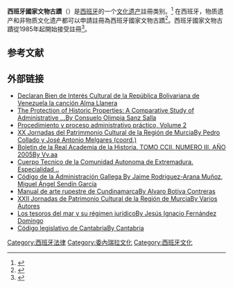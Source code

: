 '''西班牙國家文物古蹟'''（{{lang-es|Bien de Interés Cultural}}）是[[西班牙|西班牙]]的一个[[文化遗产|文化遗产]]註冊类别。<ref>{{Cite web|title=Definición de bienes culturales protegidos|url=http://www.mcu.es/patrimonio/CE/BienCulturales/Definicion.html|work=[[Ministerio_de_Educación,_Cultura_y_Deporte|Ministerio de Educación, Cultura y Deporte]]|publisher=[[Ministry_of_Culture_(Spain)|Ministry of Culture]]|language=es|archiveurl=https://web.archive.org/web/20120714071102/http://www.mcu.es/patrimonio/CE/BienCulturales/Definicion.html|archivedate=2012-07-14|access-date=2020-08-14|dead-url=no}}</ref>  在西班牙，物质遗产和非物质文化遗产都可以申請註冊為西班牙國家文物古蹟<ref>{{Cite news|url=http://www.elperiodicomediterraneo.com/noticias/opinion/que-es-un-bien-de-interes-cultural-bic-_793263.html|title=¿Qué es un bien de interés cultural (BIC)?|date=16 January 2013|accessdate=5 March 2013|work=El Periódico Mediterráneo|language=es|publisher=Grupo Zeta|archive-date=2018-12-25|archive-url=https://web.archive.org/web/20181225015238/https://www.elperiodicomediterraneo.com/noticias/opinion/que-es-un-bien-de-interes-cultural-bic-_793263.html%20|dead-url=no}}</ref>。西班牙國家文物古蹟從1985年起開始接受註冊<ref name=":0">{{Cite book|url=https://books.google.com/books?id=n3EPAQAAMAAJ|title=Landscape as heritage: the management and protection of landscape in Europe, a summary by the COST A27 project "Landmarks|last=Fairclough|first=Graham|last2=Møller|first2=Per Grau|publisher=University of Berne, Institute of Geography|year=2008|isbn=9783905835052|location=|pages=235|language=|access-date=2020-08-14|archive-date=2020-07-27|archive-url=https://web.archive.org/web/20200727110417/https://books.google.com/books?id=n3EPAQAAMAAJ|dead-url=no}}</ref>。              

== 参考文献 ==
<references />

== 外部链接 ==

* [http://www.correodelorinoco.gob.ve/comunicacion-cultura/declaran-bien-interes-cultural-republica-bolivariana-venezuela-cancion-alma-llanera/ Declaran Bien de Interés Cultural de la República Bolivariana de Venezuela la canción Alma Llanera] {{Wayback|url=http://www.correodelorinoco.gob.ve/comunicacion-cultura/declaran-bien-interes-cultural-republica-bolivariana-venezuela-cancion-alma-llanera/ |date=20160927225747 }}
* [https://books.google.com/books?id=n_FNCtpsdJgC&pg=PA155&dq=Bien+de+Inter%C3%A9s+Cultural&hl=en&sa=X&ei=fxBKVODbL5W68gX074LAAw&ved=0CCAQ6AEwAA#v=onepage&q=Bien%20de%20Inter%C3%A9s%20Cultural&f=false The Protection of Historic Properties: A Comparative Study of Administrative ...By Consuelo Olimpia Sanz Salla] {{Wayback|url=https://books.google.com/books?id=n_FNCtpsdJgC&pg=PA155&dq=Bien+de+Inter%C3%A9s+Cultural&hl=en&sa=X&ei=fxBKVODbL5W68gX074LAAw&ved=0CCAQ6AEwAA#v=onepage&q=Bien%20de%20Inter%C3%A9s%20Cultural&f=false |date=20210426234732 }}
* [https://books.google.com/books?id=fCU_Oy1bLOUC&pg=PA1028&dq=Bien+de+Inter%C3%A9s+Cultural&hl=en&sa=X&ei=fxBKVODbL5W68gX074LAAw&ved=0CCQQ6AEwAQ#v=onepage&q=Bien%20de%20Inter%C3%A9s%20Cultural&f=false Procedimiento y proceso administrativo práctico, Volume 2] {{Wayback|url=https://books.google.com/books?id=fCU_Oy1bLOUC&pg=PA1028&dq=Bien+de+Inter%C3%A9s+Cultural&hl=en&sa=X&ei=fxBKVODbL5W68gX074LAAw&ved=0CCQQ6AEwAQ#v=onepage&q=Bien%20de%20Inter%C3%A9s%20Cultural&f=false |date=20210426234728 }}
* [https://books.google.com/books?id=Pvwk6cCKaQoC&pg=PA242&dq=Bien+de+Inter%C3%A9s+Cultural&hl=en&sa=X&ei=fxBKVODbL5W68gX074LAAw&ved=0CCsQ6AEwAg#v=onepage&q=Bien%20de%20Inter%C3%A9s%20Cultural&f=false XX Jornadas del Patrimmonio Cultural de la Región de MurciaBy Pedro Collado y José Antonio Melgares (coord.)] {{Wayback|url=https://books.google.com/books?id=Pvwk6cCKaQoC&pg=PA242&dq=Bien+de+Inter%C3%A9s+Cultural&hl=en&sa=X&ei=fxBKVODbL5W68gX074LAAw&ved=0CCsQ6AEwAg#v=onepage&q=Bien%20de%20Inter%C3%A9s%20Cultural&f=false |date=20210418194007 }}
* [https://books.google.com/books?id=RunXTpMKiU4C&pg=PA506&dq=Bien+de+Inter%C3%A9s+Cultural&hl=en&sa=X&ei=fxBKVODbL5W68gX074LAAw&ved=0CDIQ6AEwAw#v=onepage&q=Bien%20de%20Inter%C3%A9s%20Cultural&f=false Boletin de la Real Academia de la Historia. TOMO CCII. NUMERO III. AÑO 2005By Vv.aa] {{Wayback|url=https://books.google.com/books?id=RunXTpMKiU4C&pg=PA506&dq=Bien+de+Inter%C3%A9s+Cultural&hl=en&sa=X&ei=fxBKVODbL5W68gX074LAAw&ved=0CDIQ6AEwAw#v=onepage&q=Bien%20de%20Inter%C3%A9s%20Cultural&f=false |date=20210418194008 }}
* [https://books.google.com/books?id=s6aTlfAFxGoC&pg=PA139&dq=Bien+de+Inter%C3%A9s+Cultural&hl=en&sa=X&ei=fxBKVODbL5W68gX074LAAw&ved=0CDkQ6AEwBA#v=onepage&q=Bien%20de%20Inter%C3%A9s%20Cultural&f=false Cuerpo Tecnico de la Comunidad Autonoma de Extremadura. Especialidad ..] {{Wayback|url=https://books.google.com/books?id=s6aTlfAFxGoC&pg=PA139&dq=Bien+de+Inter%C3%A9s+Cultural&hl=en&sa=X&ei=fxBKVODbL5W68gX074LAAw&ved=0CDkQ6AEwBA#v=onepage&q=Bien%20de%20Inter%C3%A9s%20Cultural&f=false |date=20210426234652 }}
* [https://books.google.com/books?id=LuqZeT-3tUMC&pg=PA432&dq=Bien+de+Inter%C3%A9s+Cultural&hl=en&sa=X&ei=fxBKVODbL5W68gX074LAAw&ved=0CD8Q6AEwBQ#v=onepage&q=Bien%20de%20Inter%C3%A9s%20Cultural&f=false Código de la Administración Gallega By Jaime Rodriguez-Arana Muñoz, Miguel Ángel Sendín García] {{Wayback|url=https://books.google.com/books?id=LuqZeT-3tUMC&pg=PA432&dq=Bien+de+Inter%C3%A9s+Cultural&hl=en&sa=X&ei=fxBKVODbL5W68gX074LAAw&ved=0CD8Q6AEwBQ#v=onepage&q=Bien%20de%20Inter%C3%A9s%20Cultural&f=false |date=20210426194113 }}
* [https://books.google.com/books?id=OjnF36lBsIMC&pg=PT57&dq=Bien+de+Inter%C3%A9s+Cultural&hl=en&sa=X&ei=fxBKVODbL5W68gX074LAAw&ved=0CEcQ6AEwBg#v=onepage&q=Bien%20de%20Inter%C3%A9s%20Cultural&f=false Manual de arte rupestre de CundinamarcaBy Alvaro Botiva Contreras] {{Wayback|url=https://books.google.com/books?id=OjnF36lBsIMC&pg=PT57&dq=Bien+de+Inter%C3%A9s+Cultural&hl=en&sa=X&ei=fxBKVODbL5W68gX074LAAw&ved=0CEcQ6AEwBg#v=onepage&q=Bien%20de%20Inter%C3%A9s%20Cultural&f=false |date=20210426234710 }}
* [https://books.google.com/books?id=JCnLg5hjS94C&pg=PA387&dq=Bien+de+Inter%C3%A9s+Cultural&hl=en&sa=X&ei=fxBKVODbL5W68gX074LAAw&ved=0CE4Q6AEwBw#v=onepage&q=Bien%20de%20Inter%C3%A9s%20Cultural&f=false XXII Jornadas de Patrimonio Cultural de la Región de MurciaBy Varios Autores] {{Wayback|url=https://books.google.com/books?id=JCnLg5hjS94C&pg=PA387&dq=Bien+de+Inter%C3%A9s+Cultural&hl=en&sa=X&ei=fxBKVODbL5W68gX074LAAw&ved=0CE4Q6AEwBw#v=onepage&q=Bien%20de%20Inter%C3%A9s%20Cultural&f=false |date=20210426194127 }}
* [https://books.google.com/books?id=UJAqFgLG_WIC&pg=PA272&dq=Bien+de+Inter%C3%A9s+Cultural&hl=en&sa=X&ei=fxBKVODbL5W68gX074LAAw&ved=0CFUQ6AEwCA#v=onepage&q=Bien%20de%20Inter%C3%A9s%20Cultural&f=false Los tesoros del mar y su régimen jurídicoBy Jesús Ignacio Fernández Domingo] {{Wayback|url=https://books.google.com/books?id=UJAqFgLG_WIC&pg=PA272&dq=Bien+de+Inter%C3%A9s+Cultural&hl=en&sa=X&ei=fxBKVODbL5W68gX074LAAw&ved=0CFUQ6AEwCA#v=onepage&q=Bien%20de%20Inter%C3%A9s%20Cultural&f=false |date=20210426234627 }}
* [https://books.google.com/books?id=ixhS2gMlC1cC&pg=PA39&dq=Bien+de+Inter%C3%A9s+Cultural&hl=en&sa=X&ei=fxBKVODbL5W68gX074LAAw&ved=0CFwQ6AEwCQ#v=onepage&q=Bien%20de%20Inter%C3%A9s%20Cultural&f=false Código legislativo de CantabriaBy Cantabria] {{Wayback|url=https://books.google.com/books?id=ixhS2gMlC1cC&pg=PA39&dq=Bien+de+Inter%C3%A9s+Cultural&hl=en&sa=X&ei=fxBKVODbL5W68gX074LAAw&ved=0CFwQ6AEwCQ#v=onepage&q=Bien%20de%20Inter%C3%A9s%20Cultural&f=false |date=20210418194012 }}
{{Spain-stub}}
[[Category:西班牙法律|Category:西班牙法律]]
[[Category:委內瑞拉文化|Category:委內瑞拉文化]]
[[Category:西班牙文化|Category:西班牙文化]]